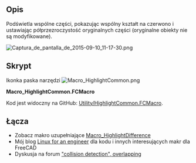 <languages/>

{{Macro/pl
|Name=HightlightCommon
|Icon=Macro_HighlightCommon.png
|Description=Podkreśl wspólne części, pokazując wspólny kształt na czerwono i ustawiając półprzezroczystość oryginalnych części (oryginalne obiekty nie są modyfikowane)
|Author=JMG
|Version=2.3.2
|Date=2021-07-01
|FCVersion=0.17 i wyższe
|Download=[https://wiki.freecad.org/images/8/85/Macro_HighlightCommon.png Ikonka paska narzędzi]
}}

<span id="Description"></span>
==Opis==

Podświetla wspólne części, pokazując wspólny kształt na czerwono i ustawiając półprzezroczystość oryginalnych części (oryginalne obiekty nie są modyfikowane).

{{Codeextralink|https://raw.githubusercontent.com/FreeCAD/FreeCAD-macros/master/Utility/HighlightCommon.FCMacro}}

[[File:Captura de pantalla de 2015-09-10 11-17-30.png]]
{{Caption|Wspólna objętość wybranych obiektów}}

<span id="Script"></span>
==Skrypt==

Ikonka paska narzędzi [[Image:Macro_HighlightCommon.png]]

'''Macro_HighlightCommon.FCMacro'''

Kod jest widoczny na GitHub: [https://github.com/FreeCAD/FreeCAD-macros/blob/master/Utility/HighlightCommon.FCMacro Utility/HighlightCommon.FCMacro].

<span id="Links"></span>
==Łącza==

* Zobacz makro uzupełniające [[Macro_HighlightDifference|Macro_HighlightDifference]]
* Mój blog [http://linuxforanengineer.blogspot.com.es/ Linux for an engineer] dla kodu i innych interesujących makr dla FreeCAD
* Dyskusja na forum [https://forum.freecad.org/viewtopic.php?f=22&t=12426 "collision detection", overlapping]